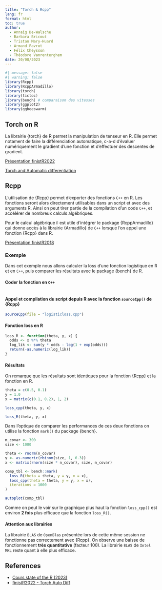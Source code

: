 ```yaml
---
title: "Torch & Rcpp"
lang: fr
format: html
toc: true
author: 
  - Annaig De-Walsche
  - Barbara Bricout
  - Tristan Mary-Huard
  - Armand Favrot
  - Félix Cheysson
  - Théodore Vanrenterghem
date: 20/08/2023
---
```



```r
#| message: false
#| warning: false
library(Rcpp)
library(RcppArmadillo)
library(torch)
library(tictoc)
library(bench) # comparaison des vitesses
library(ggplot2)
library(ggbeeswarm)
```


## Torch on R

La librairie {torch} de R permet la manipulation de tenseur en R. Elle permet notament de faire la différenciation automatique, c-a-d d'évaluer numériquement le gradient d'une fonction et d'effectuer des descentes de gradient.

[Présentation finistR2022](https://stateofther.github.io/finistR2022/autodiff.html)

[Torch and Automatic differentiation](https://stateofther.netlify.app/post/rentree2022/AutomatedDifferentiation.pdf)


## Rcpp

L'utilisation de {Rcpp} permet d'exporter des fonctions `C++` en R. Les fonctions seront alors directement utilisables dans un script et avec des arguments R. Ainsi on peut tirer partie de la compilation d'un code `C++`, et accélérer de nombreux calculs algébriques.

Pour le calcul algébrique il est utile d'intégrer le package {RcppArmadillo} qui donne accès à la librairie {Armadillo} de `C++` lorsque l'on appel une fonction {Rcpp} dans R.

[Présentation finistR2018](https://stateofther.netlify.app/post/bases-rcpp/)

### Exemple

Dans cet exemple nous allons calculer la loss d'une fonction logistique en R et en `C++`, puis comparer les résultats avec le package {bench} de R. 

#### Coder la fonction en `C++`

```r
```

#### Appel et compilation du script depuis R avec la fonction `sourceCpp()` de {Rcpp}

```r
sourceCpp(file = "logisticloss.cpp")
```

#### Fonction loss en R

```r
loss_R <- function(theta, y, x) {
  odds <- x %*% theta
  log_lik <- sum(y * odds - log(1 + exp(odds)))
  return(-as.numeric(log_lik))
}
```

#### Résultats 

On remarque que les résultats sont identiques pour la fonction {Rcpp} et la fonction en R.

```r
theta = c(0.5, 0.1)
y = 1.0
x = matrix(c(0.1, 0.2), 1, 2)
```

```r
loss_cpp(theta, y, x)
```

```r
loss_R(theta, y, x)
```

Dans l'optique de comparer les performances de ces deux fonctions on utilise la fonction `mark()` du package {bench}. 

```r
n_covar <- 300
size <- 1000

theta <- rnorm(n_covar)
y <- as.numeric(rbinom(size, 1, 0.3))
x <- matrix(rnorm(size * n_covar), size, n_covar)
```


```r
comp_tbl <- bench::mark(
  loss_R(theta = theta, y = y, x = x),
  loss_cpp(theta = theta, y = y, x = x),
  iterations = 1000
)

autoplot(comp_tbl)
```

Comme on peut le voir sur le graphique plus haut la fonction `loss_cpp()` est environ **2 fois** plus efficace que la fonction `loss_R()`. 

#### Attention aux librairies

La librairie `BLAS` de `OpenBlas` présentée lors de cette même session ne fonctionne pas correctement avec {Rcpp}. On observe une baisse de fonctionnement **très quantitative** (facteur 100). La librairie `BLAS` de `Intel MKL` reste quant à elle plus efficace.

## References

- [Cours state of the R (2023)](https://stateofther.netlify.app/post/variational-autoencoder-with-torch/)
- [finistR2022 - Torch Auto Diff](https://stateofther.github.io/finistR2022/autodiff.html)
